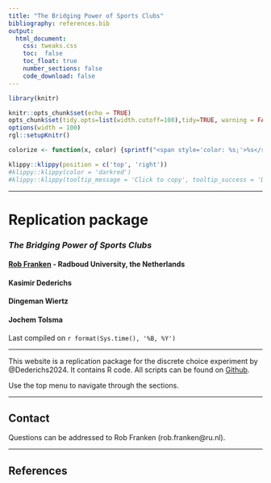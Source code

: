 ```yaml
---
title: "The Bridging Power of Sports Clubs"
bibliography: references.bib
output: 
  html_document:
    css: tweaks.css
    toc:  false
    toc_float: true
    number_sections: false
    code_download: false
---
```



```r
library(knitr)

knitr::opts_chunk$set(echo = TRUE)
opts_chunk$set(tidy.opts=list(width.cutoff=100),tidy=TRUE, warning = FALSE, message = FALSE,comment = "#>", cache=TRUE, class.source=c("test"), class.output=c("test2"))
options(width = 100)
rgl::setupKnitr()

colorize <- function(x, color) {sprintf("<span style='color: %s;'>%s</span>", color, x) }

```

```r
klippy::klippy(position = c('top', 'right'))
#klippy::klippy(color = 'darkred')
#klippy::klippy(tooltip_message = 'Click to copy', tooltip_success = 'Done')
```


----

# **Replication package**
### *The Bridging Power of Sports Clubs*
#### [Rob Franken](https://robfranken.net/) - Radboud University, the Netherlands
#### Kasimir Dederichs
#### Dingeman Wiertz
#### Jochem Tolsma
Last compiled on `r format(Sys.time(), '%B, %Y')`



----
  

This website is a replication package for the discrete choice experiment by @Dederichs2024. It contains R code. 
All scripts can be found on [Github](https://github.com/robfranken/DCE_sportsclub).


Use the top menu to navigate through the sections.




----

## Contact  

Questions can be addressed to Rob Franken (rob.franken@ru.nl).
  
----

## References






